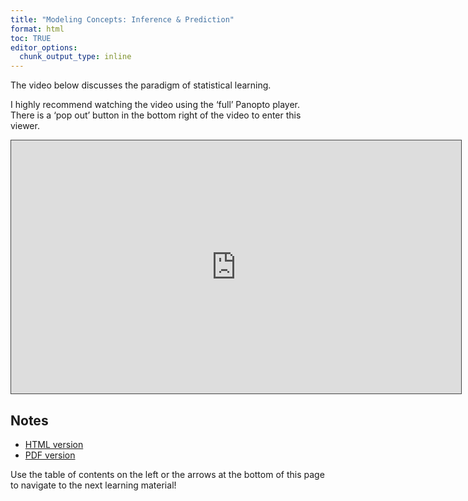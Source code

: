 ```yaml
---
title: "Modeling Concepts: Inference & Prediction"
format: html
toc: TRUE
editor_options: 
  chunk_output_type: inline
---
```


The video below discusses the paradigm of statistical learning. 

I highly recommend watching the video using the 'full' Panopto player. There is a 'pop out' button in the bottom right of the video to enter this viewer.

```{=html}
<iframe src="https://ncsu.hosted.panopto.com/Panopto/Pages/Embed.aspx?id=b017efaa-65bf-491e-bc50-b21e00df4f77&autoplay=false&offerviewer=true&showtitle=true&showbrand=true&captions=false&interactivity=all" height="405" width="720" style="border: 1px solid #464646;" allowfullscreen allow="autoplay" aria-label="Panopto Embedded Video Player" aria-description="44_Modeling_Concepts" ></iframe>
```

## Notes

- <a href = "44-Modeling_Concepts_Inference_Prediction.html" target = "_blank">HTML version</a>
- <a href = "PDFs/44-Modeling_Concepts_Inference_Prediction.pdf" target = "_blank">PDF version</a>

Use the table of contents on the left or the arrows at the bottom of this page to navigate to the next learning material!
